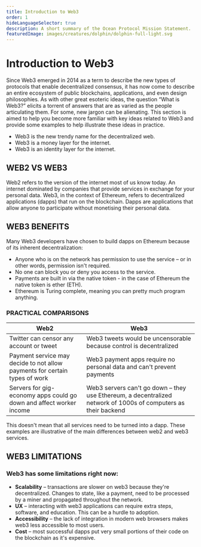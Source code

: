 ```yaml
---
title: Introduction to Web3
order: 1
hideLanguageSelector: true
description: A short summary of the Ocean Protocol Mission Statement.
featuredImage: images/creatures/dolphin/dolphin-full-light.svg
---
```


# Introduction to Web3

Since Web3 emerged in 2014 as a term to describe the new types of protocols that enable decentralized consensus, it has now come to describe an entire ecosystem of public blockchains, applications, and even design philosophies. As with other great esoteric ideas, the question “What is Web3?” elicits a torrent of answers that are as varied as the people articulating them. For some, new jargon can be alienating. This section is aimed to help you become more familiar with key ideas related to Web3 and provide some examples to help illustrate these ideas in practice.

- Web3 is the new trendy name for the decentralized web.
- Web3 is a money layer for the internet.
- Web3 is an identity layer for the internet.

## WEB2 VS WEB3

Web2 refers to the version of the internet most of us know today. An internet dominated by companies that provide services in exchange for your personal data. Web3, in the context of Ethereum, refers to decentralized applications (dapps) that run on the blockchain. Dapps are applications that allow anyone to participate without monetising their personal data.

## WEB3 BENEFITS

Many Web3 developers have chosen to build dapps on Ethereum because of its inherent decentralization:

- Anyone who is on the network has permission to use the service – or in other words, permission isn't required.
- No one can block you or deny you access to the service.
- Payments are built in via the native token - in the case of Ethereum the native token is ether (ETH).
- Ethereum is Turing complete, meaning you can pretty much program anything.

### PRACTICAL COMPARISONS

| Web2                                                                       | Web3                                                                                                           |
| -------------------------------------------------------------------------- | -------------------------------------------------------------------------------------------------------------- |
| Twitter can censor any account or tweet                                    | Web3 tweets would be uncensorable because control is decentralized                                             |
| Payment service may decide to not allow payments for certain types of work | Web3 payment apps require no personal data and can't prevent payments                                          |
| Servers for gig-economy apps could go down and affect worker income        | Web3 servers can't go down – they use Ethereum, a decentralized network of 1000s of computers as their backend |

This doesn't mean that all services need to be turned into a dapp. These examples are illustrative of the main differences between web2 and web3 services.

## WEB3 LIMITATIONS

### Web3 has some limitations right now:

- **Scalability** – transactions are slower on web3 because they're decentralized. Changes to state, like a payment, need to be processed by a miner and propagated throughout the network.
- **UX** – interacting with web3 applications can require extra steps, software, and education. This can be a hurdle to adoption.
- **Accessibility** – the lack of integration in modern web browsers makes web3 less accessible to most users.
- **Cost** – most successful dapps put very small portions of their code on the blockchain as it's expensive.
